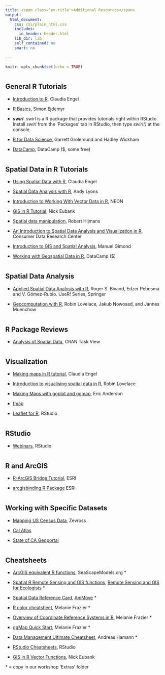 ```yaml
---
title: <span class='ex-title'>Additional Resources</span>
output: 
  html_document: 
    css: css/plain_html.css
    includes:
      in_header: header.html
    lib_dir: lib
    self_contained: no
    smart: no
    
---
```


<style>
ul {
}
li {
  list-style-type:square;
}
h2 {
  margin-top: 2em;
}
</style>

```r
knitr::opts_chunk$set(echo = TRUE)
```

## General R Tutorials

- [Introduction to R](https://cengel.github.io/R-intro/){target="_blank"}, Claudia Engel

- [R Basics](https://sejdemyr.github.io/r-tutorials/basics/){target="_blank"}, Simon Ejdemyr

- *__swirl__*. swirl is a R package that provides tutorials right within RStudio. Install *swirl* from the 'Packages' tab in RStudio, then type *swirl()* at the console.

- [R for Data Science](http://r4ds.had.co.nz/){target="_blank"}, Garrett Grolemund and Hadley Wickham

- [DataCamp](https://www.datacamp.com/){target="_blank"}, DataCamp ($, some free)

## Spatial Data in R Tutorials

- [Using Spatial Data with R](https://cengel.github.io/R-spatial/){target="_blank"}, Claudia Engel

- [Spatial Data Analysis with R](https://ajlyons.github.io/rspatialdata/){target="_blank"}, Andy Lyons

- [Introduction to Working With Vector Data in R](https://www.neonscience.org/vector-data-series/){target="_blank"}, NEON

- [GIS in R Tutorial](http://www.nickeubank.com/gis-in-r/){target="_blank"}, Nick Eubank

- [Spatial data manipulation](http://www.rspatial.org/spatial/rst/3-vectordata.html){target="_blank"}, Robert  Hijmans

- [An Introduction to Spatial Data Analysis and Visualization in R](https://data.cdrc.ac.uk/tutorial/an-introduction-to-spatial-data-analysis-and-visualisation-in-r){target="_blank"}, Consumer Data Research Center

- [Introduction to GIS and Spatial Analysis](https://mgimond.github.io/Spatial/index.html){target="_blank"}, Manuel Gimond

- [Working with Geospatial Data in R](https://www.datacamp.com/courses/working-with-geospatial-data-in-r){target="_blank"}, DataCamp ($)

## Spatial Data Analysis

- [Applied Spatial Data Analysis with R](http://www.asdar-book.org/){target="_blank"}, Roger S. Bivand, Edzer Pebesma and V. G&#243;mez-Rubio. UseR! Series, Springer

- [Geocomputation with R](http://robinlovelace.net/geocompr/){target="_blank"}, Robin Lovelace, Jakub Nowosad, and Jannes Muenchow

## R Package Reviews

- <p>[Analysis of Spatial Data](https://cran.r-project.org/web/views/Spatial.html){target="_blank"}, CRAN Task View</p>

## Visualization

- [Making maps in R tutorial](https://cengel.github.io/rspatial/4_Mapping.nb.html){target="_blank"}, Claudia Engel

- [Introduction to visualising spatial data in R](https://github.com/Robinlovelace/Creating-maps-in-R){target="_blank"}, Robin  Lovelace

- [Making Maps with ggplot and ggmap](http://eriqande.github.io/rep-res-web/lectures/making-maps-with-R.html){target="_blank"},  Eric Anderson 

- [tmap](https://cran.r-project.org/web/packages/tmap/vignettes/tmap-getstarted.html){target="_blank"}

- [Leaflet for R](https://rstudio.github.io/leaflet){target="_blank"}, RStudio

## RStudio

- <p>[Webinars](https://www.rstudio.com/resources/webinars/){target="_blank"}, RStudio</p>

## R and ArcGIS

- [R-ArcGIS Bridge Tutorial](https://www.youtube.com/watch?v=9lpPuCmVmxc){target="_blank"}, ESRI

- [arcgisbinding R Package](https://r-arcgis.github.io/assets/arcgisbinding-vignette.html){target="_blank"} ESRI

## Working with Specific Datasets

- [Mapping US Census Data](http://zevross.com/blog/2015/10/14/manipulating-and-mapping-us-census-data-in-r-using-the-acs-tigris-and-leaflet-packages-3/){target="_blank"}, Zevross

- [Cal Atlas](http://www.atlas.ca.gov/download.html){target="_blank"}

- [State of CA Geoportal](http://portal.gis.ca.gov/geoportal/catalog/search/browse/browse.page){target="_blank"}


## Cheatsheets

- [ArcGIS equivalent R functions](http://www.seascapemodels.org/data/ArcGIS_to_R_Spatial_CheatSheet.pdf), SeaScapeModels.org *

- [Spatial R Remote Sensing and GIS functions](https://github.com/wegmann/RSdocs/raw/master/RSecology_cheatsheet/RS_ecology_refcard.pdf), [Remote Sensing and GIS for Ecologists](http://book.ecosens.org/) *

- [Spatial Data Reference Card](https://github.com/wegmann/RSdocs/raw/master/Cheatsheet/AniMove_refcard.pdf), [AniMove](http://animove.org/) *

- [R color cheatsheet](https://www.nceas.ucsb.edu/~frazier/RSpatialGuides/colorPaletteCheatsheet.pdf), Melanie Frazier *

- [Overview of Coordinate Reference Systems in R](https://www.nceas.ucsb.edu/~frazier/RSpatialGuides/OverviewCoordinateReferenceSystems.pdf), Melanie Frazier *

- [ggMap Quick Start](https://www.nceas.ucsb.edu/~frazier/RSpatialGuides/ggmap/ggmapCheatsheet.pdf), Melanie Frazier *

- [Data Management Ultimate Cheatsheet](https://sites.ualberta.ca/~ahamann/teaching/renr690/R_Cheat_Data.pdf), Andreas Hamann *

- [RStudio Cheatsheets](https://www.rstudio.com/resources/cheatsheets/), RStudio

- [GIS in R Vector Functions](http://www.nickeubank.com/wp-content/uploads/2015/10/gis_in_r_vector_cheatsheet.pdf), Nick Eubank

\* = copy in our workshop 'Extras' folder

